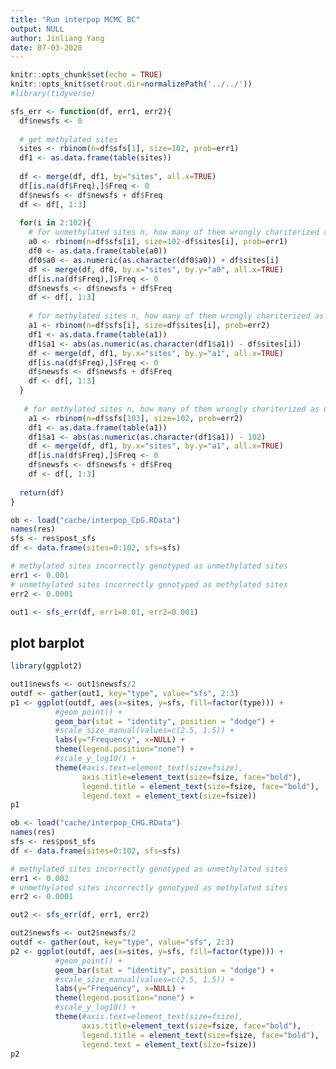 ```yaml
---
title: "Run interpop MCMC BC"
output: NULL
author: Jinliang Yang
date: 07-03-2020
---
```



```r
knitr::opts_chunk$set(echo = TRUE) 
knitr::opts_knit$set(root.dir=normalizePath('../../')) 
#library(tidyverse)
```


```r


sfs_err <- function(df, err1, err2){
  df$newsfs <- 0
  
  # get methylated sites
  sites <- rbinom(n=df$sfs[1], size=102, prob=err1)
  df1 <- as.data.frame(table(sites))
  
  df <- merge(df, df1, by="sites", all.x=TRUE)
  df[is.na(df$Freq),]$Freq <- 0
  df$newsfs <- df$newsfs + df$Freq
  df <- df[, 1:3]
  
  for(i in 2:102){
    # for unmethylated sites n, how many of them wrongly chariterized as methylated sites
    a0 <- rbinom(n=df$sfs[i], size=102-df$sites[i], prob=err1)
    df0 <- as.data.frame(table(a0))
    df0$a0 <- as.numeric(as.character(df0$a0)) + df$sites[i]
    df <- merge(df, df0, by.x="sites", by.y="a0", all.x=TRUE)
    df[is.na(df$Freq),]$Freq <- 0
    df$newsfs <- df$newsfs + df$Freq
    df <- df[, 1:3]
    
    # for methylated sites n, how many of them wrongly chariterized as unmethylated sites
    a1 <- rbinom(n=df$sfs[i], size=df$sites[i], prob=err2)
    df1 <- as.data.frame(table(a1))
    df1$a1 <- abs(as.numeric(as.character(df1$a1)) - df$sites[i])
    df <- merge(df, df1, by.x="sites", by.y="a1", all.x=TRUE)
    df[is.na(df$Freq),]$Freq <- 0
    df$newsfs <- df$newsfs + df$Freq
    df <- df[, 1:3]
  }
  
   # for methylated sites n, how many of them wrongly chariterized as unmethylated sites
    a1 <- rbinom(n=df$sfs[103], size=102, prob=err2)
    df1 <- as.data.frame(table(a1))
    df1$a1 <- abs(as.numeric(as.character(df1$a1)) - 102)
    df <- merge(df, df1, by.x="sites", by.y="a1", all.x=TRUE)
    df[is.na(df$Freq),]$Freq <- 0
    df$newsfs <- df$newsfs + df$Freq
    df <- df[, 1:3]
    
  return(df)
}


```


```r
ob <- load("cache/interpop_CpG.RData")
names(res)
sfs <- res$post_sfs
df <- data.frame(sites=0:102, sfs=sfs)

# methylated sites incorrectly genotyped as unmethylated sites
err1 <- 0.001
# unmethylated sites incorrectly genotyped as methylated sites
err2 <- 0.0001

out1 <- sfs_err(df, err1=0.01, err2=0.001)
```

## plot barplot

```r
library(ggplot2)

out1$newsfs <- out1$newsfs/2
outdf <- gather(out1, key="type", value="sfs", 2:3)
p1 <- ggplot(outdf, aes(x=sites, y=sfs, fill=factor(type))) +
          #geom_point() +
          geom_bar(stat = "identity", position = "dodge") +
          #scale_size_manual(values=c(2.5, 1.5)) +
          labs(y="Frequency", x=NULL) + 
          theme(legend.position="none") +
          #scale_y_log10() +
          theme(#axis.text=element_text(size=fsize),
                axis.title=element_text(size=fsize, face="bold"),
                legend.title = element_text(size=fsize, face="bold"),
                legend.text = element_text(size=fsize))
p1

```

```r
ob <- load("cache/interpop_CHG.RData")
names(res)
sfs <- res$post_sfs
df <- data.frame(sites=0:102, sfs=sfs)

# methylated sites incorrectly genotyped as unmethylated sites
err1 <- 0.002
# unmethylated sites incorrectly genotyped as methylated sites
err2 <- 0.0001

out2 <- sfs_err(df, err1, err2)
```


```r
out2$newsfs <- out2$newsfs/2
outdf <- gather(out, key="type", value="sfs", 2:3)
p2 <- ggplot(outdf, aes(x=sites, y=sfs, fill=factor(type))) +
          #geom_point() +
          geom_bar(stat = "identity", position = "dodge") +
          #scale_size_manual(values=c(2.5, 1.5)) +
          labs(y="Frequency", x=NULL) + 
          theme(legend.position="none") +
          #scale_y_log10() +
          theme(#axis.text=element_text(size=fsize),
                axis.title=element_text(size=fsize, face="bold"),
                legend.title = element_text(size=fsize, face="bold"),
                legend.text = element_text(size=fsize))
p2

```
